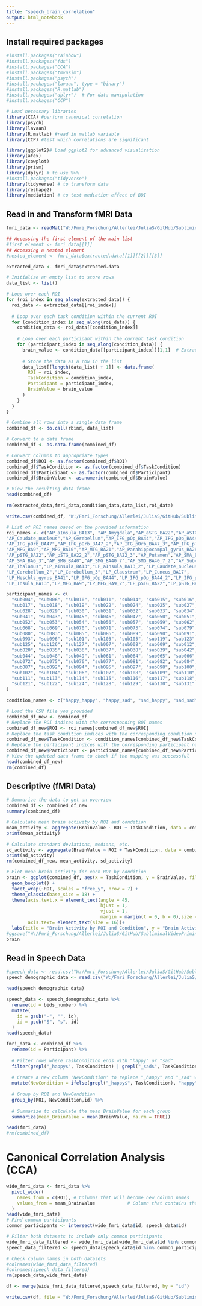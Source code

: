 ```yaml
---
title: "speech_brain_correlation"
output: html_notebook
---
```


## Install required packages

```r
#install.packages("rainbow")
#install.packages("fds")
#install.packages("CCA")
#install.packages("tmvnsim")
#install.packages("psych")
#install.packages("lavaan", type = "binary")
#install.packages("R.matlab")
#install.packages("dplyr")  # For data manipulation
#install.packages("CCP")
```

```r
# Load necessary libraries
library(CCA) #perform canonical correlation
library(psych)
library(lavaan)
library(R.matlab) #read in matlab variable
library(CCP) #test which correlations are significant
```

```r
library(ggplot2)# Load ggplot2 for advanced visualization
library(afex) 
library(cowplot)
library(prism)
library(dplyr) # to use %>% 
#install.packages("tidyverse")
library(tidyverse) # to transform data 
library(reshape2)
library(mediation) # to test mediation effect of BDI
```

## Read in and Transform fMRI Data

```r
fmri_data <- readMat("W:/Fmri_Forschung/Allerlei/JuliaS/GitHub/SubliminalVideoPriming/data/mri_speech/extracted_roi_data.mat")
```

```r
## Accessing the first element of the main list
#first_element <- fmri_data[[1]]
## Accessing a nested element
#nested_element <- fmri_data$extracted.data[[1]][[2]][[3]]
```

```r
extracted_data <- fmri_data$extracted.data

# Initialize an empty list to store rows
data_list <- list()

# Loop over each ROI
for (roi_index in seq_along(extracted_data)) {
  roi_data <- extracted_data[[roi_index]]
  
  # Loop over each task condition within the current ROI
  for (condition_index in seq_along(roi_data)) {
    condition_data <- roi_data[[condition_index]]
    
    # Loop over each participant within the current task condition
    for (participant_index in seq_along(condition_data)) {
      brain_value <- condition_data[[participant_index]][1,1]  # Extract the numeric value
      
      # Store the data as a row in the list
      data_list[[length(data_list) + 1]] <- data.frame(
        ROI = roi_index,
        TaskCondition = condition_index,
        Participant = participant_index,
        BrainValue = brain_value
      )
    }
  }
}

# Combine all rows into a single data frame
combined_df <- do.call(rbind, data_list)

# Convert to a data frame
combined_df <- as.data.frame(combined_df)

# Convert columns to appropriate types
combined_df$ROI <- as.factor(combined_df$ROI)
combined_df$TaskCondition <- as.factor(combined_df$TaskCondition)
combined_df$Participant <- as.factor(combined_df$Participant)
combined_df$BrainValue <- as.numeric(combined_df$BrainValue)

# View the resulting data frame
head(combined_df)
```

```r
rm(extracted_data,fmri_data,condition_data,data_list,roi_data)
```

```r
write.csv(combined_df, "W:/Fmri_Forschung/Allerlei/JuliaS/GitHub/SubliminalVideoPriming/data/mri_speech/extracted_data.csv", row.names = FALSE)
```

```r
# List of ROI names based on the provided information
roi_names <- c("AP_aInsula_BA13", "AP_Amygdala","AP_aSTG_BA22","AP_aSTG_BA22_2",
"AP_Caudate_nucleus","AP_Cerebellum","AP_IFG_pOp_BA44","AP_IFG_pOp_BA44_2",
"AP_IFG_pOrb_BA47","AP_IFG_pOrb_BA47_2","AP_IFG_pOrb_BA47_3","AP_IFG_pTri_BA45",
"AP_MFG_BA9","AP_MFG_BA10","AP_MTG_BA21","AP_Parahippocampal_gyrus_BA28",
"AP_pSTG_BA22","AP_pSTG_BA22_2","AP_pSTG_BA22_3","AP_Putamen","AP_SMA_BA6",
"AP_SMA_BA6_3","AP_SMG_BA40","AP_SMG_BA40_7","AP_SMG_BA40_7_2","AP_Subcallosal_gyrus_BA34",
"AP_Thalamus","LP_aInsula_BA13","LP_aInsula_BA13_2","LP_Caudate_nucleus","LP_Cerebellum",
"LP_Cerebellum_2","LP_Cerebellum_3","LP_Claustrum","LP_Cuneus_BA17",
"LP_Heschls_gyrus_BA41","LP_IFG_pOp_BA44","LP_IFG_pOp_BA44_2","LP_IFG_pOrb_BA47",
"LP_Insula_BA13","LP_MFG_BA9","LP_MFG_BA9_2","LP_pSTG_BA22","LP_pSTG_BA22_2","LP_SMA_BA6", "LP_SMA_BA6_2","LP_SMG_BA40","LP_SMG_BA40_2","LP_SMG_BA40_7")
```

```r
participant_names <- c(
  "sub004", "sub006", "sub010", "sub011", "sub014", "sub015", "sub016", 
  "sub017", "sub018", "sub019", "sub022", "sub024", "sub025", "sub027", 
  "sub028", "sub029", "sub030", "sub031", "sub032", "sub033", "sub034", 
  "sub041", "sub043", "sub045", "sub046", "sub047", "sub050", "sub051", 
  "sub052", "sub053", "sub054", "sub056", "sub057", "sub059", "sub062", 
  "sub068", "sub069", "sub070", "sub071", "sub073", "sub074", "sub079", 
  "sub080", "sub083", "sub085", "sub086", "sub089", "sub090", "sub091", 
  "sub093", "sub096", "sub101", "sub103", "sub105", "sub119", "sub123", 
  "sub125", "sub126", "sub127", "sub007", "sub008", "sub009", "sub012", 
  "sub020", "sub035", "sub036", "sub037", "sub038", "sub039", "sub042", 
  "sub044", "sub048", "sub049", "sub061", "sub064", "sub065", "sub066", 
  "sub072", "sub075", "sub076", "sub077", "sub081", "sub082", "sub084", 
  "sub087", "sub092", "sub094", "sub095", "sub097", "sub098", "sub100", 
  "sub102", "sub104", "sub106", "sub107", "sub108", "sub109", "sub110", 
  "sub111", "sub113", "sub114", "sub115", "sub116", "sub117", "sub118", 
  "sub121", "sub122", "sub124", "sub128", "sub129", "sub130", "sub131"
)
```

```r
condition_names <- c("happy_happy", "happy_sad", "sad_happy", "sad_sad")
```

```r
# Load the CSV file you provided
combined_df_new <- combined_df
# Replace the ROI indices with the corresponding ROI names
combined_df_new$ROI <- roi_names[combined_df_new$ROI]
# Replace the task condition indices with the corresponding condition names
combined_df_new$TaskCondition <- condition_names[combined_df_new$TaskCondition]
# Replace the participant indices with the corresponding participant names
combined_df_new$Participant <- participant_names[combined_df_new$Participant]
# View the updated data frame to check if the mapping was successful
head(combined_df_new)
rm(combined_df)
```

## Descriptive (fMRI Data)

```r
# Summarize the data to get an overview
combined_df <- combined_df_new
summary(combined_df)

# Calculate mean brain activity by ROI and condition
mean_activity <- aggregate(BrainValue ~ ROI + TaskCondition, data = combined_df, FUN = mean)
print(mean_activity)

# Calculate standard deviations, medians, etc.
sd_activity <- aggregate(BrainValue ~ ROI + TaskCondition, data = combined_df, FUN = sd)
print(sd_activity)
rm(combined_df_new, mean_activity, sd_activity)
```

```r
# Plot mean brain activity for each ROI by condition
brain <- ggplot(combined_df, aes(x = TaskCondition, y = BrainValue, fill = TaskCondition)) +
  geom_boxplot() +
  facet_wrap(~ROI, scales = "free_y", nrow = 7) +
  theme_classic(base_size = 18) +
  theme(axis.text.x = element_text(angle = 45, 
                                   hjust = 1,
                                   vjust = 1,
                                   margin = margin(t = 0, b = 0),size = 16),
        axis.text= element_text(size = 16))+
  labs(title = "Brain Activity by ROI and Condition", y = "Brain Activity", x = "Conditions")
#ggsave("W:/Fmri_Forschung/Allerlei/JuliaS/GitHub/SubliminalVideoPriming/plots/brain_values.tiff", brain, width = 30, height = 18)
brain
```

## Read in Speech Data

```r
#speech_data <- read.csv("W:/Fmri_Forschung/Allerlei/JuliaS/GitHub/SubliminalVideoPriming/data/speech/speech_categories.csv", sep=",")
speech_demographic_data <- read.csv("W:/Fmri_Forschung/Allerlei/JuliaS/GitHub/SubliminalVideoPriming/data/speech/combined_speech_demographic_info.csv", sep=";")

head(speech_demographic_data)
```

```r
speech_data <- speech_demographic_data %>% 
  rename(id = bids_number) %>% 
  mutate(
    id = gsub("-", "", id),
    id = gsub("S", "s", id)
  )
head(speech_data)
```

```r
fmri_data <- combined_df %>% 
  rename(id = Participant) %>% 
  
  # Filter rows where TaskCondition ends with "happy" or "sad"
  filter(grepl("_happy$", TaskCondition) | grepl("_sad$", TaskCondition)) %>%
  
  # Create a new column 'NewCondition' to replace "_happy" and "_sad" with "happy" and "sad"
  mutate(NewCondition = ifelse(grepl("_happy$", TaskCondition), "happy", "sad")) %>%
  
  # Group by ROI and NewCondition
  group_by(ROI, NewCondition,id) %>%
  
  # Summarize to calculate the mean BrainValue for each group
  summarize(mean_BrainValue = mean(BrainValue, na.rm = TRUE))

head(fmri_data)
#rm(combined_df)
```

# Canonical Correlation Analysis (CCA)

```r
wide_fmri_data <- fmri_data %>%
  pivot_wider(
    names_from = c(ROI), # Columns that will become new column names
    values_from = mean_BrainValue            # Column that contains the values to spread
  )
head(wide_fmri_data)
# Find common participants
common_participants <- intersect(wide_fmri_data$id, speech_data$id)

# Filter both datasets to include only common participants
wide_fmri_data_filtered <- wide_fmri_data[wide_fmri_data$id %in% common_participants, ]
speech_data_filtered <- speech_data[speech_data$id %in% common_participants, ]

# Check column names in both datasets
#colnames(wide_fmri_data_filtered)
#colnames(speech_data_filtered)
rm(speech_data,wide_fmri_data)
```

```r
df <- merge(wide_fmri_data_filtered,speech_data_filtered, by = "id")

write.csv(df, file = "W:/Fmri_Forschung/Allerlei/JuliaS/GitHub/SubliminalVideoPriming/data/mri_speech/speech_and_ROI_and_demographics.csv", row.names = FALSE)
```